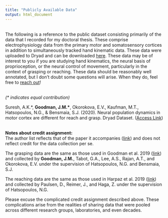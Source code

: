 ```yaml
---
title: "Publicly Available Data"
output: html_document
---
```


<link rel="stylesheet" href="styles.css" type="text/css">
<link rel="stylesheet" href="./css/academicons.min.css"/>

<br>
The following is a reference to the public dataset consisting primarily of the data that I recorded for my doctoral thesis. These comprise electrophysiology data from the primary motor and somatosensory cortices in addition to simultaneously tracked hand kinematic data. These data were uploaded to Dryad and can be downloaded [here](https://doi.org/10.5061/dryad.xsj3tx9cm). These data may be of interest to you if you are studying hand kinematics, the neural basis of proprioception, or the neural control of movement, particularly in the context of grasping or reaching. These data should be reasonably well annotated, but I don't doubt some questions will arise. When they do, feel free to [reach out](contact.html)!<br><br>

<i>(* indicates equal contribution)</i>

Suresh, A.K.\*, <b>Goodman, J.M.\*</b>, Okorokova, E.V., Kaufman, M.T., Hatsopoulos, N.G., & Bensmaia, S.J. (2020). Neural population dynamics in motor cortex are different for reach and grasp. Dryad Dataset. ([Access Link](https://doi.org/10.5061/dryad.xsj3tx9cm))<br><br>

<b>Notes about credit assignment:</b><br>
The author list reflects that of the paper it accompanies ([link](https://doi.org/10.7554/eLife.58848)) and does not reflect credit for the data collection per se.<br>

The grasping data are the same as those used in Goodman et al. 2019 ([link](https://doi.org/10.1016/j.neuron.2019.09.004)) and collected by <b>Goodman, J.M.</b>, Tabot, G.A., Lee, A.S., Rajan, A.T., and Okorokova, E.V. under the supervision of Hatsopoulos, N.G. and Bensmaia, S.J.<br>

The reaching data are the same as those used in Harpaz et al. 2019 ([link](https://doi.org/10.1093/cercor/bhy060)) and collected by Paulsen, D., Reimer, J., and Haga, Z. under the supervision of Hatsopoulos, N.G.<br>

Please excuse the complicated credit assignment described above. These complications arise from the realities of sharing data that were pooled across different research groups, laboratories, and even decades.<br>

